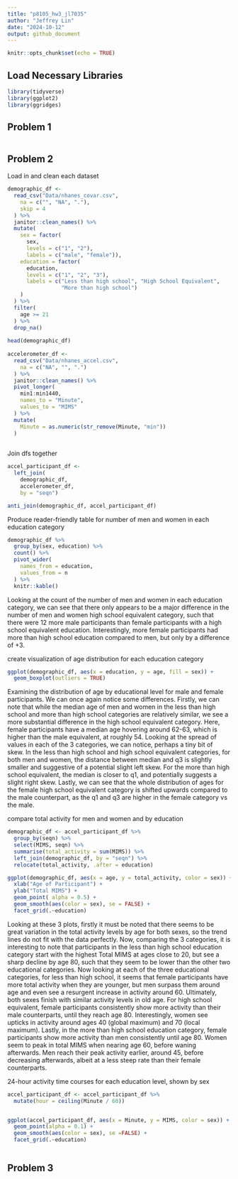 ```yaml
---
title: "p8105_hw3_jl7035"
author: "Jeffrey Lin"
date: "2024-10-12"
output: github_document
---
```


```r
knitr::opts_chunk$set(echo = TRUE)
```

## Load Necessary Libraries 

```r
library(tidyverse)
library(ggplot2)
library(ggridges)
```
## Problem 1
```r

```


## Problem 2

Load in and clean each dataset
```r
demographic_df <- 
  read_csv("Data/nhanes_covar.csv",
    na = c("", "NA", "."),
    skip = 4
  ) %>% 
  janitor::clean_names() %>% 
  mutate(
    sex = factor(
      sex, 
      levels = c("1", "2"), 
      labels = c("male", "female")),
    education = factor(
      education,
      levels = c("1", "2", "3"),
      labels = c("Less than high school", "High School Equivalent", 
                 "More than high school")
    )
  ) %>% 
  filter(
    age >= 21
  ) %>% 
  drop_na()
  
head(demographic_df)
  
accelerometer_df <- 
  read_csv("Data/nhanes_accel.csv",
    na = c("NA", "", ".")
  ) %>%  
  janitor::clean_names() %>%
  pivot_longer(
    min1:min1440,
    names_to = "Minute",
    values_to = "MIMS"
  ) %>% 
  mutate(
    Minute = as.numeric(str_remove(Minute, "min"))
  )
  

```
Join dfs together
```r
accel_participant_df <-
  left_join(
    demographic_df, 
    accelerometer_df, 
    by = "seqn")

anti_join(demographic_df, accel_participant_df)
```


Produce reader-friendly table for number of men and women in each education
category
```r
demographic_df %>% 
  group_by(sex, education) %>% 
  count() %>% 
  pivot_wider(
    names_from = education,
    values_from = n
  ) %>% 
  knitr::kable()

```
Looking at the count of the number of men and women in each education category,
we can see that there only appears to be a major difference in the number of 
men and women high school equivalent category, such that there were 12 more 
male participants than female participants with a high school equivalent 
education. Interestingly, more female participants had more than high school
education compared to men, but only by a difference of +3.

create visualization of age distribution for each education category
```r
ggplot(demographic_df, aes(x = education, y = age, fill = sex)) +
  geom_boxplot(outliers = TRUE)

```
Examining the distribution of age by educational level for male and female 
participants. We can once again notice some differences. Firstly, we can note 
that while the median age of men and women in the less than high school and more
than high school categories are relatively similar, we see a more substantial 
difference in the high school equivalent category. Here, female participants 
have a median age hovering around 62-63, which is higher than the male 
equivalent, at roughly 54. Looking at the spread of values in each of the 3 
categories, we can notice, perhaps a tiny bit of skew. In the less than 
high school and high school equivalent categories, for both men and women,
the distance between median and q3 is slightly smaller and suggestive of a 
potential slight left skew. For the more than high school equivalent, the median
is closer to q1, and potentially suggests a slight right skew. Lastly, we can 
see that the whole distribution of ages for the female high school equivalent 
category is shifted upwards compared to the male counterpart, as the q1 and q3 
are higher in the female category vs the male. 

compare total activity for men and women and by education
```r
demographic_df <- accel_participant_df %>% 
  group_by(seqn) %>% 
  select(MIMS, seqn) %>% 
  summarise(total_activity = sum(MIMS)) %>% 
  left_join(demographic_df, by = "seqn") %>% 
  relocate(total_activity, .after = education)

ggplot(demographic_df, aes(x = age, y = total_activity, color = sex)) +
  xlab("Age of Participant") +
  ylab("Total MIMS") +
  geom_point( alpha = 0.5) +
  geom_smooth(aes(color = sex), se = FALSE) +
  facet_grid(.~education)


```
Looking at these 3 plots, firstly it must be noted that there seems to be great
variation in the total activity levels by age for both sexes, so the trend lines
do not fit with the data perfectly. Now, comparing the 3 categories, it is 
interesting to note that participants in the less than high school education 
category start with the highest Total MIMS at ages close to 20, but see a 
sharp decline by age 80, such that they seem to be lower than the other two 
educational categories. Now looking at each of the three educational categories,
for less than high school, it seems that female participants have more total 
activity when they are younger, but men surpass them around age and even see 
a resurgent increase in activity around 60. Ultimately, both sexes finish with 
similar activity levels in old age. For high school equivalent, female 
participants consistently show more activity than their male counterparts, 
until they reach age 80. Interestingly, women see upticks in activity around 
ages 40 (global maximum) and 70 (local maximum). Lastly, in the more than high
school education category, female participants show more activity than men 
consistently until age 80. Women seem to peak in total MIMS when nearing age
60, before waning afterwards. Men reach their peak activity earlier, around 45,
before decreasing afterwards, albeit at a less steep rate than their female 
counterparts.

24-hour activity time courses for each education level, shown by sex
```r
accel_participant_df <- accel_participant_df %>% 
  mutate(hour = ceiling(Minute / 60))


ggplot(accel_participant_df, aes(x = Minute, y = MIMS, color = sex)) +
  geom_point(alpha = 0.1) +
  geom_smooth(aes(color = sex), se =FALSE) +
  facet_grid(.~education)


```
```r


```


## Problem 3
```r

```

